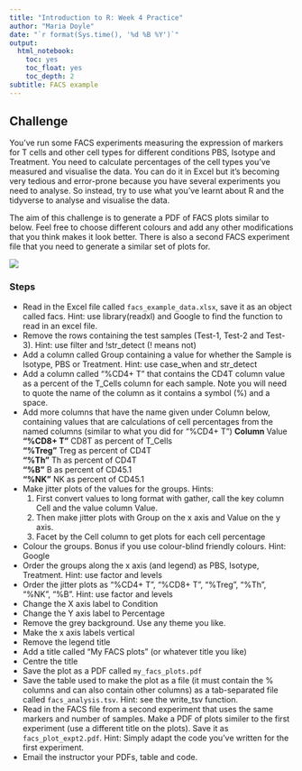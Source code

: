 ```yaml
---
title: "Introduction to R: Week 4 Practice"
author: "Maria Doyle"
date: "`r format(Sys.time(), '%d %B %Y')`"
output: 
  html_notebook:
    toc: yes
    toc_float: yes
    toc_depth: 2
subtitle: FACS example
---
```


## Challenge

You've run some FACS experiments measuring the expression of markers for T cells and other cell types for different conditions PBS, Isotype and Treatment. You need to calculate percentages of the cell types you've measured and visualise the data. You can do it in Excel but it's becoming very tedious and error-prone because you have several experiments you need to analyse. So instead, try to use what you've learnt about R and the tidyverse to analyse and visualise the data.

The aim of this challenge is to generate a PDF of FACS plots similar to below. Feel free to choose different colours and add any other modifications that you think makes it look better. There is also a second FACS experiment file that you need to generate a similar set of plots for.

![](my_facs_plots.png)


### Steps

* Read in the Excel file called `facs_example_data.xlsx`, save it as an object called facs. Hint: use library(readxl) and Google to find the function to read in an excel file.
* Remove the rows containing the test samples (Test-1, Test-2 and Test-3). Hint: use filter and !str_detect (! means not)
* Add a column called Group containing a value for whether the Sample is Isotype, PBS or Treatment. Hint: use case_when and str_detect
* Add a column called "%CD4+ T" that contains the CD4T column value as a percent of the T_Cells column for each sample. Note you will need to quote the name of the column as it contains a symbol (%) and a space. 
* Add more columns that have the name given under Column below, containing values that are calculations of cell percentages from the named columns (similar to what you did for "%CD4+ T")
    **Column**    Value  
    **"%CD8+ T"**           CD8T as percent of T_Cells  
    **"%Treg"**             Treg as percent of CD4T  
    **"%Th"**               Th as percent of CD4T  
    **"%B"**                B as percent of CD45.1  
    **"%NK"**               NK as percent of CD45.1  
* Make jitter plots of the values for the groups. Hints: 
    1. First convert values to long format with gather, call the key column Cell and the value column Value. 
    2. Then make jitter plots with Group on the x axis and Value on the y axis. 
    3. Facet by the Cell column to get plots for each cell percentage
* Colour the groups. Bonus if you use colour-blind friendly colours. Hint: Google
* Order the groups along the x axis (and legend) as PBS, Isotype, Treatment. Hint: use factor and levels
* Order the jitter plots as "%CD4+ T", "%CD8+ T", "%Treg", "%Th", "%NK", "%B". Hint: use factor and levels
* Change the X axis label to Condition
* Change the Y axis label to Percentage
* Remove the grey background. Use any theme you like.
* Make the x axis labels vertical
* Remove the legend title
* Add a title called "My FACS plots" (or whatever title you like)
* Centre the title
* Save the plot as a PDF called `my_facs_plots.pdf`
* Save the table used to make the plot as a file (it must contain the % columns and can also contain other columns) as a tab-separated file called `facs_analysis.tsv`. Hint: see the write_tsv function.
* Read in the FACS file from a second experiment that uses the same markers and number of samples. Make a PDF of plots similer to the first experiment (use a different title on the plots). Save it as `facs_plot_expt2.pdf`. Hint: Simply adapt the code you've written for the first experiment.
* Email the instructor your PDFs, table and code.

